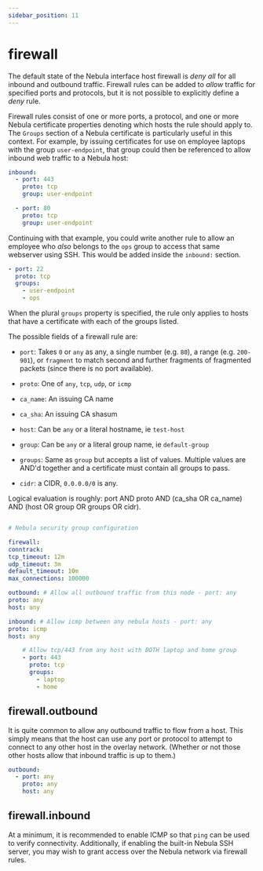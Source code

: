 ```yaml
---
sidebar_position: 11
---
```


# firewall

The default state of the Nebula interface host firewall is _deny all_ for all inbound and outbound traffic. Firewall rules can be added to _allow_ traffic for specified ports and protocols, but it is not possible to explicitly define a _deny_ rule.

Firewall rules consist of one or more ports, a protocol, and one or more Nebula certificate properties denoting which hosts the rule should apply to. The `Groups` section of a Nebula certificate is particularly useful in this context. For example, by issuing certificates for use on employee laptops with the group `user-endpoint`, that group could then be referenced to allow inbound web traffic to a Nebula host:

```yaml
inbound:
  - port: 443
    proto: tcp
    group: user-endpoint

  - port: 80
    proto: tcp
    group: user-endpoint
```

Continuing with that example, you could write another rule to allow an employee who _also_ belongs to the `ops` group to access that same webserver using SSH. This would be added inside the `inbound:` section.

```yaml
- port: 22
  proto: tcp
  groups:
    - user-endpoint
    - ops
```

When the plural `groups` property is specified, the rule only applies to hosts that have a certificate with each of the groups listed.

The possible fields of a firewall rule are:

- `port`: Takes `0` or `any` as any, a single number (e.g. `80`), a range (e.g. `200-901`), or `fragment` to match second and further fragments of fragmented packets (since there is no port available).

- `proto`: One of `any`, `tcp`, `udp`, or `icmp`

- `ca_name`: An issuing CA name

- `ca_sha`: An issuing CA shasum

- `host`: Can be `any` or a literal hostname, ie `test-host`

- `group`: Can be `any` or a literal group name, ie `default-group`

- `groups`: Same as `group` but accepts a list of values. Multiple values are AND'd together and a certificate must contain all groups to pass.

- `cidr`: a CIDR, `0.0.0.0/0` is any.

Logical evaluation is roughly: port AND proto AND (ca_sha OR ca_name) AND (host OR group OR groups OR cidr).

```yml

# Nebula security group configuration

firewall:
conntrack:
tcp_timeout: 12m
udp_timeout: 3m
default_timeout: 10m
max_connections: 100000

outbound: # Allow all outbound traffic from this node - port: any
proto: any
host: any

inbound: # Allow icmp between any nebula hosts - port: any
proto: icmp
host: any

    # Allow tcp/443 from any host with BOTH laptop and home group
    - port: 443
      proto: tcp
      groups:
        - laptop
        - home
```

## firewall.outbound

It is quite common to allow any outbound traffic to flow from a host. This simply means that the host can use any port or protocol to attempt to connect to any other host in the overlay network. (Whether or not those other hosts allow that inbound traffic is up to them.)

```yml
outbound:
  - port: any
    proto: any
    host: any
```

## firewall.inbound

At a minimum, it is recommended to enable ICMP so that `ping` can be used to verify connectivity. Additionally, if enabling the built-in Nebula SSH server, you may wish to grant access over the Nebula network via firewall rules.
